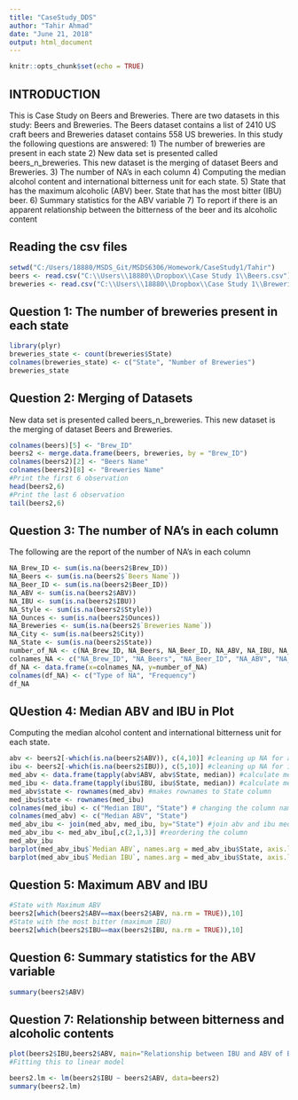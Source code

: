 ---
title: "CaseStudy_DDS"
author: "Tahir Ahmad"
date: "June 21, 2018"
output: html_document
---

```{r setup, include=FALSE}
knitr::opts_chunk$set(echo = TRUE)
```

## INTRODUCTION
This is Case Study on Beers and Breweries. There are two datasets in this study: Beers and Breweries. The Beers dataset contains a list of 2410 US craft beers and Breweries dataset contains 558 US breweries. In this study the following questions are answered:
1) The number of breweries are present in each state
2) New data set is presented called beers_n_breweries. This new dataset is the merging of dataset Beers and Breweries.
3) The number of NA's in each column
4) Computing the median alcohol content and international bitterness unit for each state. 
5) State that has the maximum alcoholic (ABV) beer. State that has the most bitter (IBU) beer.
6) Summary statistics for the ABV variable
7) To report if there is an apparent relationship between the bitterness of the beer and its alcoholic content

## Reading the csv files

```{r read_csv}
setwd("C:/Users/18880/MSDS_Git/MSDS6306/Homework/CaseStudy1/Tahir")
beers <- read.csv("C:\\Users\\18880\\Dropbox\\Case Study 1\\Beers.csv")
breweries <- read.csv("C:\\Users\\18880\\Dropbox\\Case Study 1\\Breweries.csv")
```
## Question 1: The number of breweries present in each state

```{r breweries_state}
library(plyr)
breweries_state <- count(breweries$State)
colnames(breweries_state) <- c("State", "Number of Breweries")
breweries_state
```

## Question 2: Merging of Datasets
New data set is presented called beers_n_breweries. This new dataset is the merging of dataset Beers and Breweries.
```{r merging}
colnames(beers)[5] <- "Brew_ID"
beers2 <- merge.data.frame(beers, breweries, by = "Brew_ID")
colnames(beers2)[2] <- "Beers Name"
colnames(beers2)[8] <- "Breweries Name"
#Print the first 6 observation
head(beers2,6)
#Print the last 6 observation
tail(beers2,6)
```

## Question 3: The number of NA's in each column
The following are the report of the number of NA's in each column
```{r NA_column}
NA_Brew_ID <- sum(is.na(beers2$Brew_ID))
NA_Beers <- sum(is.na(beers2$`Beers Name`))
NA_Beer_ID <- sum(is.na(beers2$Beer_ID))
NA_ABV <- sum(is.na(beers2$ABV))
NA_IBU <- sum(is.na(beers2$IBU))
NA_Style <- sum(is.na(beers2$Style))
NA_Ounces <- sum(is.na(beers2$Ounces))
NA_Breweries <- sum(is.na(beers2$`Breweries Name`))
NA_City <- sum(is.na(beers2$City))
NA_State <- sum(is.na(beers2$State))
number_of_NA <- c(NA_Brew_ID, NA_Beers, NA_Beer_ID, NA_ABV, NA_IBU, NA_Style, NA_Ounces, NA_Breweries, NA_City, NA_State)
colnames_NA <- c("NA_Brew_ID", "NA_Beers", "NA_Beer_ID", "NA_ABV", "NA_IBU", "NA_Style", "NA_Ounces", "NA_Breweries", "NA_City", "NA_State")
df_NA <- data.frame(x=colnames_NA, y=number_of_NA)
colnames(df_NA) <- c("Type of NA", "Frequency")
df_NA
```

## QUestion 4: Median ABV and IBU in Plot
Computing the median alcohol content and international bitterness unit for each state.
```{r median_abv_abu}
abv <- beers2[-which(is.na(beers2$ABV)), c(4,10)] #cleaning up NA for abv
ibu <- beers2[-which(is.na(beers2$IBU)), c(5,10)] #cleaning up NA for ibu
med_abv <- data.frame(tapply(abv$ABV, abv$State, median)) #calculate median for abv
med_ibu <- data.frame(tapply(ibu$IBU, ibu$State, median)) #calculate median for ibu
med_abv$state <- rownames(med_abv) #makes rownames to State column
med_ibu$state <- rownames(med_ibu)
colnames(med_ibu) <- c("Median IBU", "State") # changing the column names
colnames(med_abv) <- c("Median ABV", "State")
med_abv_ibu <- join(med_abv, med_ibu, by="State") #join abv and ibu median data
med_abv_ibu <- med_abv_ibu[,c(2,1,3)] #reordering the column
med_abv_ibu
barplot(med_abv_ibu$`Median ABV`, names.arg = med_abv_ibu$State, axis.lty = 1, main="Median ABV for Each State", cex.names = 0.5, xlab="State", ylab="Median ABV")
barplot(med_abv_ibu$`Median IBU`, names.arg = med_abv_ibu$State, axis.lty = 1, main="Median IBU for Each State", cex.names = 0.5, xlab="State", ylab="Median IBU")

```


## Question 5: Maximum ABV and IBU
```{r max_abv_ibu}
#State with Maximum ABV
beers2[which(beers2$ABV==max(beers2$ABV, na.rm = TRUE)),10]
#State with the most bitter (maximum IBU)
beers2[which(beers2$IBU==max(beers2$IBU, na.rm = TRUE)),10]
```

## Question 6: Summary statistics for the ABV variable
```{r stat_abv}
summary(beers2$ABV)
```

## Question 7: Relationship between bitterness and alcoholic contents
```{r linear_bui_abv}
plot(beers2$IBU,beers2$ABV, main="Relationship between IBU and ABV of Beers", xlab="IBU", ylab="ABV")
#Fitting this to linear model

beers2.lm <- lm(beers2$IBU ~ beers2$ABV, data=beers2)
summary(beers2.lm)
```